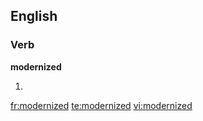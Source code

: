 
==English==

===Verb===
'''modernized'''

# {{past of|[[modernize]]}}

[[fr:modernized]]
[[te:modernized]]
[[vi:modernized]]